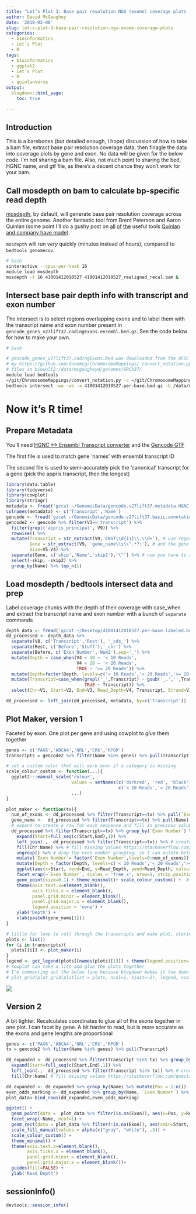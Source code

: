 ```yaml
---
title: "Let’s Plot 3: Base pair resolution NGS (exome) coverage plots - Part 2"
author: David McGaughey
date: '2018-02-08'
slug: let-s-plot-3-base-pair-resolution-ngs-exome-coverage-plots
categories:
  - bioinformatics
  - Let’s Plot
  - R
tags:
  - bioinformatics
  - ggplot2
  - Let's Plot
  - R
  - quinlanverse
output:
  blogdown::html_page:
    toc: true

---
```


## Introduction
This is a barebones (but detailed enough, I hope) discussion of how to take a bam file, extract base pair resolution coverage data, then finagle the data into coverage plots by gene and exon. No data will be given for the below code. I'm not sharing a bam file. Also, not much point to sharing the bed, HGNC name, and gtf file, as there's a decent chance they won't work for your bam. 

## Call mosdepth on bam to calculate bp-specific read depth
[mosdepth](https://github.com/brentp/mosdepth), by default, will generate base pair resolution coverage across the entire genome. Another fantastic tool from Brent Peterson and Aaron Quinlan (some point I'll do a gushy post on [all](http://peddy.readthedocs.io/en/latest/) [of](http://gemini.readthedocs.io/en/latest/) [the](http://bedtools.readthedocs.io/en/latest/) useful tools [Quinlan and company have made](http://quinlanlab.org/#software)). 

`mosdepth` will run *very* quickly (minutes instead of hours), compared to `bedtools genomecov`.
```bash
# bash 
sinteractive --cpus-per-task 16
module load mosdepth
mosdepth -t 16 41001412010527 41001412010527_realigned_recal.bam &
```

## Intersect base pair depth info with transcript and exon number
The intersect is to select regions overlapping exons and to label them with the transcript name and exon number present in `gencode_genes_v27lift37.codingExons.ensembl.bed.gz`. See the code below for how to make your own. 
```bash
# bash

# gencode_genes_v27lift37.codingExons.bed was downloaded from the UCSC table browser from genocde gene v27lift37 and 'coding exons' with 0 padding were selected as the output for the bed file
# my https://github.com/davemcg/ChromosomeMappings/ convert_notation.py script was then used to convert the UCSC notation in ensembl notation, which my bam uses
# files in biowulf2:/data/mcgaugheyd/genomes/GRCh37/
module load bedtools
~/git/ChromosomeMappings/convert_notation.py -c ~/git/ChromosomeMappings/GRCh37_gencode2ensembl.txt -f gencode_genes_v27lift37.codingExons.bed | sort -k1,1 -k2,2n | gzip > gencode_genes_v27lift37.codingExons.ensembl.bed.gz
bedtools intersect -wa -wb -a 41001412010527.per-base.bed.gz -b /data/mcgaugheyd/genomes/GRCh37/gencode_genes_v27lift37.codingExons.ensembl.bed.gz | bgzip  > 41001412010527.per-base.labeled.bed.gz &
```

# Now it's R time!
## Prepare Metadata

You'll need [HGNC <-> Ensembl Transcript converter](ftp://ftp.sanger.ac.uk/pub/gencode/Gencode_human/release_27/GRCh37_mapping/gencode.v27lift37.metadata.HGNC.gz) and the [Gencode GTF](ftp://ftp.sanger.ac.uk/pub/gencode/Gencode_human/release_27/GRCh37_mapping/gencode.v27lift37.basic.annotation.gtf.gz)

The first file is used to match gene 'names' with ensembl transcript ID

The second file is used to semi-accurately pick the 'canonical' transcript for a gene (pick the appris transcript, then the longest)
```r
library(data.table)
library(tidyverse)
library(cowplot)
library(stringr)
metadata <- fread('gzcat ~/GenomicData/gencode.v27lift37.metadata.HGNC.gz', header=F)
colnames(metadata) <- c('Transcript','Name')
gencode <- fread('gzcat ~/GenomicData/gencode.v27lift37.basic.annotation.gtf.gz', header=F, skip=4)
gencode2 <- gencode %>% filter(V3=='transcript') %>% 
  filter(grepl('appris_principal', V9)) %>% 
  rowwise() %>%  
  mutate(Transcript = str_extract(V9,'ENST\\d{11}\\.\\d+'), # use regex to graph ensembl transcript 
         Gene = str_extract(V9, 'gene_name\\s\\".*?;'), # and the gene name
         Size=V5-V4) %>% 
  separate(Gene, c('skip','Name','skip2'),'\"') %>% # now you have to remove the 'gene name' part  
  select(-skip, -skip2) %>% 
  group_by(Name) %>% top_n(1)
```

## Load mosdepth / bedtools intersect data and prep
Label coverage chunks with the depth of their coverage with case_when and extract the transcript name and exon number with a bunch of `separate` commands
```r
depth_data <- fread('gzcat ~/Desktop/41001412010527.per-base.labeled.bed.gz')
dd_processed <- depth_data %>% 
  separate(V8, c('Transcript','Rest'), '_cds_') %>% 
  separate(Rest, c('Before','Stuff'),'_chr') %>% 
  separate(Before, c('Exon Number','Num2'),sep='_') %>% 
  mutate(Depth = case_when(V4 < 10 ~ '< 10 Reads', 
                           V4 < 20 ~ '< 20 Reads', 
                           TRUE ~ '>= 20 Reads')) %>% 
  mutate(Depth=factor(Depth, levels=c('< 10 Reads','< 20 Reads','>= 20 Reads'))) %>% 
  mutate(Transcript=case_when(grepl('_',Transcript) ~ gsub('_.','',Transcript), 
                              TRUE ~ Transcript)) %>% 
  select(Chr=V1, Start=V2, End=V3, Read_Depth=V4, Transcript, Strand=V10, Depth, `Exon Number`, ExonStart=V6, ExonEnd=V7)

dd_processed <- left_join(dd_processed, metadata, by=c('Transcript'))

```

## Plot Maker, version 1
Faceted by exon. One plot per gene and using cowplot to *glue* them together
```r
genes <- c('PAX6','ABCA4','NRL','CRX','RPGR')
transcripts = gencode2 %>% filter(Name %in% genes) %>% pull(Transcript)

# set a custom color that will work even if a category is missing
scale_colour_custom <- function(...){
  ggplot2:::manual_scale('colour', 
                         values = setNames(c('darkred', 'red', 'black'),
                                           c('< 10 Reads','< 20 Reads','>= 20 Reads')), 
                         ...)
}

plot_maker <- function(tx){
  num_of_exons <- dd_processed %>% filter(Transcript==tx) %>% pull(`Exon Number`) %>% as.numeric() %>% max()
  gene_name <-  dd_processed %>% filter(Transcript==tx) %>% pull(Name) %>% unique()
  # expand to create a row for each sequence and fill in previous values
  dd_processed %>% filter(Transcript==tx) %>% group_by(`Exon Number`) %>% 
    expand(Start=full_seq(c(Start,End),1)) %>% 
    left_join(.,  dd_processed %>% filter(Transcript==tx)) %>% # create one row per base position, grouped by Exon Number https://stackoverflow.com/questions/42866119/fill-missing-values-in-data-frame-using-dplyr-complete-within-groups
    fill(Chr:Name) %>% # fill missing values https://stackoverflow.com/questions/40040834/r-replace-na-with-previous-or-next-value-by-group-using-dplyr
    ungroup() %>% # drop the exon number grouping, so I can mutate below
    mutate(`Exon Number`= factor(`Exon Number`,levels=0:num_of_exons)) %>% # Ah, reordering. I need it to be a factor, but then I have to explicitly give the order   
    mutate(Depth = factor(Depth, levels=c('< 10 Reads','< 20 Reads','>= 20 Reads'))) %>%  # create three categories for coloring
    ggplot(aes(x=Start, xend=End, y=Read_Depth, yend=Read_Depth, colour=Depth)) + 
    facet_wrap(~`Exon Number`, scales = 'free_x', nrow=1, strip.position = 'bottom') + 
    geom_point(size=0.1) + theme_minimal()+ scale_colour_custom() +  # use my custom color set above for my three categories
    theme(axis.text.x=element_blank(), 
          axis.ticks.x = element_blank(), 
          panel.grid.minor = element_blank(), 
          panel.grid.major.x = element_blank(),
          legend.position = 'none') + 
    ylab('Depth') + 
    xlab(paste0(gene_name[1]))
}

# little for loop to roll through the transcripts and make plot, storing in a list
plots <- list()
for (i in transcripts){
  plots[[i]] <- plot_maker(i)
}
legend <- get_legend(plots[[names(plots)[1]]] + theme(legend.position='right'))
# cowplot can take a list and glue the plots together
# I'm commenting out the below line because blogdown makes it too damn small. You need to run it to make the plot
# plot_grid(plot_grid(plotlist = plots, ncol=1, hjust=-2), legend, ncol=2, rel_widths = c(5,0.5))
```
![](/img/lets_plot_3.png)

## Version 2
A bit tighter. Recalculates coordinates to glue all of the exons together in one plot. I can facet by gene. A bit harder to read, but is more accurate as the exons and gene lengths are proportional
```r
genes <- c('PAX6','ABCA4','NRL','CRX','RPGR')
tx = gencode2 %>% filter(Name %in% genes) %>% pull(Transcript)

dd_expanded <- dd_processed %>% filter(Transcript %in% tx) %>% group_by(Transcript, `Exon Number`) %>% 
  expand(Start=full_seq(c(Start,End),1)) %>% 
  left_join(.,  dd_processed %>% filter(Transcript %in% tx)) %>% # create one row per base position, grouped by Exon Number https://stackoverflow.com/questions/42866119/fill-missing-values-in-data-frame-using-dplyr-complete-within-groups
  fill(Chr:Name) # fill missing values https://stackoverflow.com/questions/40040834/r-replace-na-with-previous-or-next-value-by-group-using-dplyr

dd_expanded <- dd_expanded %>% group_by(Name) %>% mutate(Pos = 1:n())
even_odds_marking <- dd_expanded %>% group_by(Name, `Exon Number`) %>% summarise(Start=min(Pos), End=max(Pos)) %>% mutate(Exon = case_when(as.numeric(`Exon Number`) %% 2 == 0 ~ 'even', TRUE ~ 'odd'))
plot_data<-bind_rows(dd_expanded,even_odds_marking)

ggplot() + 
  geom_point(data =  plot_data %>% filter(is.na(Exon)), aes(x=Pos, y=Read_Depth, colour=Depth),size=0.1)  + 
  facet_wrap(~Name, ncol=1) + 
  geom_rect(data = plot_data %>% filter(!is.na(Exon)), aes(xmin=Start, xmax=End, ymin=-Inf, ymax=Inf, fill=Exon)) +  
  scale_fill_manual(values = alpha(c("gray", "white"), .3)) +  
  scale_colour_custom() +
  theme_minimal() +  
  theme(axis.text.x=element_blank(), 
        axis.ticks.x = element_blank(),
        panel.grid.minor = element_blank(), 
        panel.grid.major.x = element_blank())+
  guides(fill=FALSE) + 
  ylab('Read Depth') 
```

## sessionInfo()
```r
devtools::session_info()
```


